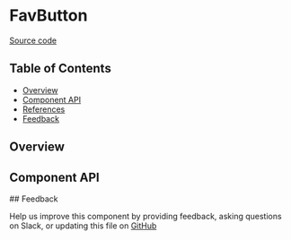 
<Meta title="MDX/FavButton" of={stories} />

# FavButton

[Source code](https://github.com/leemonade/bubbles/tree/main/packages/components/library/LibraryCard)

## Table of Contents

- [Overview](#overview)
- [Component API](#component-api)
- [References](#references)
- [Feedback](#feedback)

## Overview

<Primary />

## Component API

<Controls />
## Feedback

Help us improve this component by providing feedback, asking questions on Slack, or updating this file on
[GitHub](https://github.com/leemonade/bubbles/edit/main/packages/components/library/LibraryCard.mdx)
